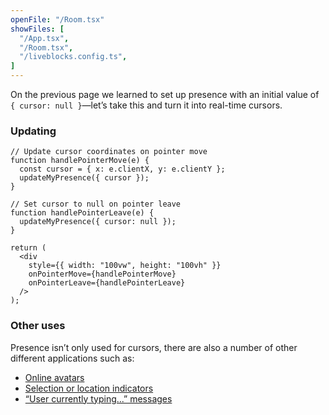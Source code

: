 ```yaml
---
openFile: "/Room.tsx"
showFiles: [
  "/App.tsx",
  "/Room.tsx",
  "/liveblocks.config.ts",
]
---
```


On the previous page we learned to set up presence with an initial value of `{ cursor: null }`—let’s take this and turn it into real-time cursors.

### Updating

```tsx
// Update cursor coordinates on pointer move
function handlePointerMove(e) {
  const cursor = { x: e.clientX, y: e.clientY };
  updateMyPresence({ cursor });
}
```

```tsx
// Set cursor to null on pointer leave
function handlePointerLeave(e) {
  updateMyPresence({ cursor: null });
}
```

```tsx
return (
  <div
    style={{ width: "100vw", height: "100vh" }}
    onPointerMove={handlePointerMove}
    onPointerLeave={handlePointerLeave}
  />
);
```

### Other uses

Presence isn’t only used for cursors, there are also a number of other different applications such as:

- [Online avatars](/examples/live-avatar-stack/)
- [Selection or location indicators](/examples/live-form-selection)
- [“User currently typing...” messages](/examples/collaborative-todo-list)


[`RoomProvider`]: /docs/api-reference/liveblocks-react#RoomProvider
[`useMyPresence`]: /docs/api-reference/liveblocks-react#useMyPresence

[liveblocks.config.ts]: #/liveblocks.config.ts
[App.tsx]: #/App.tsx
[Room.tsx]: #/Room.tsx
